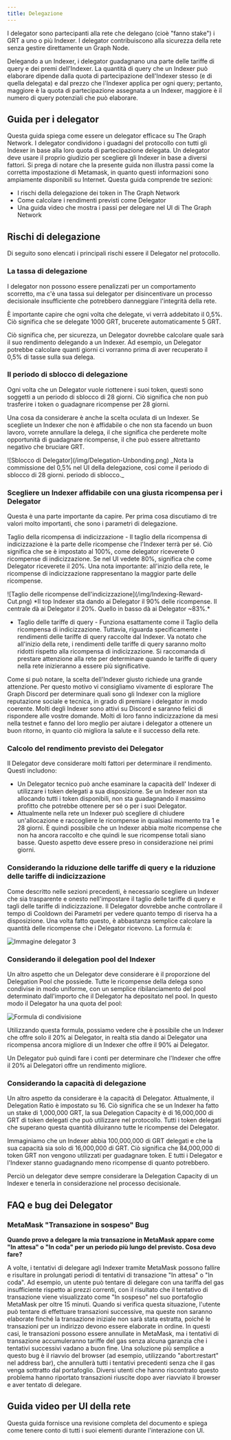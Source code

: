 ```yaml
---
title: Delegazione
---
```


I delegator sono partecipanti alla rete che delegano (cioè "fanno stake") i GRT a uno o più Indexer. I delegator contribuiscono alla sicurezza della rete senza gestire direttamente un Graph Node.

Delegando a un Indexer, i delegator guadagnano una parte delle tariffe di query e dei premi dell'Indexer. La quantità di query che un Indexer può elaborare dipende dalla quota di partecipazione dell'Indexer stesso (e di quella delegata) e dal prezzo che l'Indexer applica per ogni query; pertanto, maggiore è la quota di partecipazione assegnata a un Indexer, maggiore è il numero di query potenziali che può elaborare.

## Guida per i delegator

Questa guida spiega come essere un delegator efficace su The Graph Network. I delegator condividono i guadagni del protocollo con tutti gli Indexer in base alla loro quota di partecipazione delegata. Un delegator deve usare il proprio giudizio per scegliere gli Indexer in base a diversi fattori. Si prega di notare che la presente guida non illustra passi come la corretta impostazione di Metamask, in quanto questi informazioni sono ampiamente disponibili su Internet. Questa guida comprende tre sezioni:

- I rischi della delegazione dei token in The Graph Network
- Come calcolare i rendimenti previsti come Delegator
- Una guida video che mostra i passi per delegare nel UI di The Graph Network

## Rischi di delegazione

Di seguito sono elencati i principali rischi essere il Delegator nel protocollo.

### La tassa di delegazione

I delegator non possono essere penalizzati per un comportamento scorretto, ma c'è una tassa sui delegator per disincentivare un processo decisionale insufficiente che potrebbero danneggiare l'integrità della rete.

È importante capire che ogni volta che delegate, vi verrà addebitato il 0,5%. Ciò significa che se delegate 1000 GRT, brucerete automaticamente 5 GRT.

Ciò significa che, per sicurezza, un Delegator dovrebbe calcolare quale sarà il suo rendimento delegando a un Indexer. Ad esempio, un Delegator potrebbe calcolare quanti giorni ci vorranno prima di aver recuperato il 0,5% di tasse sulla sua delega.

### Il periodo di sblocco di delegazione

Ogni volta che un Delegator vuole riottenere i suoi token, questi sono soggetti a un periodo di sblocco di 28 giorni. Ciò significa che non può trasferire i token o guadagnare ricompense per 28 giorni.

Una cosa da considerare è anche la scelta oculata di un Indexer. Se scegliete un Indexer che non è affidabile o che non sta facendo un buon lavoro, vorrete annullare la delega, il che significa che perderete molte opportunità di guadagnare ricompense, il che può essere altrettanto negativo che bruciare GRT.

<div sx={{ mx: 'auto', maxWidth: '400px' }}>
  ![Sblocco di Delegator](/img/Delegation-Unbonding.png) _Nota la commissione del 0,5% nel UI della delegazione, così
  come il periodo di sblocco di 28 giorni. periodo di sblocco._
</div>

### Scegliere un Indexer affidabile con una giusta ricompensa per i Delegator

Questa è una parte importante da capire. Per prima cosa discutiamo di tre valori molto importanti, che sono i parametri di delegazione.

Taglio della ricompensa di indicizzazione - Il taglio della ricompensa di indicizzazione è la parte delle ricompense che l'Indexer terrà per sé. Ciò significa che se è impostato al 100%, come delegator riceverete 0 ricompense di indicizzazione. Se nel UI vedete 80%, significa che come Delegator riceverete il 20%. Una nota importante: all'inizio della rete, le ricompense di indicizzazione rappresentano la maggior parte delle ricompense.

<div sx={{ mx: 'auto', maxWidth: '700px' }}>
  ![Taglio delle ricompense dell'indicizzazione](/img/Indexing-Reward-Cut.png) *Il top Indexer sta dando ai Delegator il
  90% delle ricompense. Il centrale dà ai Delegator il 20%. Quello in basso dà ai Delegator ~83%.*
</div>

- Taglio delle tariffe di query - Funziona esattamente come il Taglio della ricompensa di indicizzazione. Tuttavia, riguarda specificamente i rendimenti delle tariffe di query raccolte dal Indexer. Va notato che all'inizio della rete, i rendimenti delle tariffe di query saranno molto ridotti rispetto alla ricompensa di indicizzazione. Si raccomanda di prestare attenzione alla rete per determinare quando le tariffe di query nella rete inizieranno a essere più significative.

Come si può notare, la scelta dell'Indexer giusto richiede una grande attenzione. Per questo motivo vi consigliamo vivamente di esplorare The Graph Discord per determinare quali sono gli Indexer con la migliore reputazione sociale e tecnica, in grado di premiare i delegator in modo coerente. Molti degli Indexer sono attivi su Discord e saranno felici di rispondere alle vostre domande. Molti di loro fanno indicizzazione da mesi nella testnet e fanno del loro meglio per aiutare i delegator a ottenere un buon ritorno, in quanto ciò migliora la salute e il successo della rete.

### Calcolo del rendimento previsto dei Delegator

Il Delegator deve considerare molti fattori per determinare il rendimento. Questi includono:

- Un Delegator tecnico può anche esaminare la capacità dell' Indexer di utilizzare i token delegati a sua disposizione. Se un Indexer non sta allocando tutti i token disponibili, non sta guadagnando il massimo profitto che potrebbe ottenere per sé o per i suoi Delegator.
- Attualmente nella rete un Indexer può scegliere di chiudere un'allocazione e raccogliere le ricompense in qualsiasi momento tra 1 e 28 giorni. È quindi possibile che un Indexer abbia molte ricompense che non ha ancora raccolto e che quindi le sue ricompense totali siano basse. Questo aspetto deve essere preso in considerazione nei primi giorni.

### Considerando la riduzione delle tariffe di query e la riduzione delle tariffe di indicizzazione

Come descritto nelle sezioni precedenti, è necessario scegliere un Indexer che sia trasparente e onesto nell'impostare il taglio delle tariffe di query e tagli delle tariffe di indicizzazione. Il Delegator dovrebbe anche controllare il tempo di Cooldown dei Parametri per vedere quanto tempo di riserva ha a disposizione. Una volta fatto questo, è abbastanza semplice calcolare la quantità delle ricompense che i Delegator ricevono. La formula è:

![Immagine delegator 3](/img/Delegation-Reward-Formula.png)

### Considerando il delegation pool del Indexer

Un altro aspetto che un Delegator deve considerare è il proporzione del Delegation Pool che possiede. Tutte le ricompense della delega sono condivise in modo uniforme, con un semplice ribilanciamento del pool determinato dall'importo che il Delegator ha depositato nel pool. In questo modo il Delegator ha una quota del pool:

![Formula di condivisione](/img/Share-Forumla.png)

Utilizzando questa formula, possiamo vedere che è possibile che un Indexer che offre solo il 20% ai Delegator, in realtà stia dando ai Delegator una ricompensa ancora migliore di un Indexer che offre il 90% ai Delegator.

Un Delegator può quindi fare i conti per determinare che l'Indexer che offre il 20% ai Delegatori offre un rendimento migliore.

### Considerando la capacità di delegazione

Un altro aspetto da considerare è la capacità di Delegator. Attualmente, il Delegation Ratio è impostato su 16. Ciò significa che se un Indexer ha fatto un stake di 1,000,000 GRT, la sua Delegation Capacity è di 16,000,000 di GRT di token delegati che può utilizzare nel protocollo. Tutti i token delegati che superano questa quantità diluiranno tutte le ricompense dei Delegator.

Immaginiamo che un Indexer abbia 100,000,000 di GRT delegati e che la sua capacità sia solo di 16,000,000 di GRT. Ciò significa che 84,000,000 di token GRT non vengono utilizzati per guadagnare token. E tutti i Delegator e l'Indexer stanno guadagnando meno ricompense di quanto potrebbero.

Perciò un delegator deve sempre considerare la Delegation Capacity di un Indexer e tenerla in considerazione nel processo decisionale.

## FAQ e bug dei Delegator

### MetaMask "Transazione in sospeso" Bug

**Quando provo a delegare la mia transazione in MetaMask appare come "In attesa" o "In coda" per un periodo più lungo del previsto. Cosa devo fare?**

A volte, i tentativi di delegare agli Indexer tramite MetaMask possono fallire e risultare in prolungati periodi di tentativi di transazione "In attesa" o "In coda". Ad esempio, un utente può tentare di delegare con una tariffa del gas insufficiente rispetto ai prezzi correnti, con il risultato che il tentativo di transazione viene visualizzato come "In sospeso" nel suo portafoglio MetaMask per oltre 15 minuti. Quando si verifica questa situazione, l'utente può tentare di effettuare transazioni successive, ma queste non saranno elaborate finché la transazione iniziale non sarà stata estratta, poiché le transazioni per un indirizzo devono essere elaborate in ordine. In questi casi, le transazioni possono essere annullate in MetaMask, ma i tentativi di transazione accumuleranno tariffe del gas senza alcuna garanzia che i tentativi successivi vadano a buon fine. Una soluzione più semplice a questo bug è il riavvio del browser (ad esempio, utilizzando "abort:restart" nel address bar), che annullerà tutti i tentativi precedenti senza che il gas venga sottratto dal portafoglio. Diversi utenti che hanno riscontrato questo problema hanno riportato transazioni riuscite dopo aver riavviato il browser e aver tentato di delegare.

## Guida video per UI della rete

Questa guida fornisce una revisione completa del documento e spiega come tenere conto di tutti i suoi elementi durante l'interazione con UI.

<VideoEmbed youtube="2G7S2gdURdc" />
